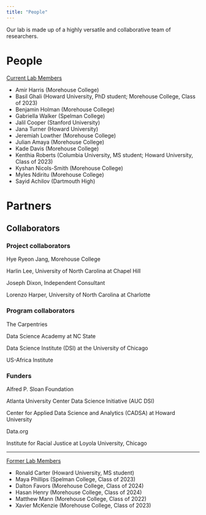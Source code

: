 ```yaml
---
title: "People"
---
```


Our lab is made up of a highly versatile and collaborative team of researchers. 

# People

<u>Current Lab Members</u>

- Amir Harris (Morehouse College)
- Basil Ghali (Howard University, PhD student; Morehouse College, Class of 2023)
- Benjamin Holman (Morehouse College)
- Gabriella Walker (Spelman College)
- Jalil Cooper (Stanford University)
- Jana Turner (Howard University)
- Jeremiah Lowther (Morehouse College)
- Julian Amaya (Morehouse College)
- Kade Davis (Morehouse College)
- Kenthia Roberts (Columbia University, MS student; Howard University, Class of 2023)
- Kyshan Nicols-Smith (Morehouse College)
- Myles Ndiritu (Morehouse College)
- Sayid Achilov (Dartmouth High)

# Partners

## Collaborators

### Project collaborators

Hye Ryeon Jang, Morehouse College

Harlin Lee, University of North Carolina at Chapel Hill

Joseph Dixon, Independent Consultant

Lorenzo Harper, University of North Carolina at Charlotte

### Program collaborators

The Carpentries

Data Science Academy at NC State

Data Science Institute (DSI) at the University of Chicago

US-Africa Institute

### Funders

Alfred P. Sloan Foundation

Atlanta University Center Data Science Initiative (AUC DSI)

Center for Applied Data Science and Analytics (CADSA) at Howard University

Data.org

Institute for Racial Justice at Loyola University, Chicago

---

<u>Former Lab Members</u>

- Ronald Carter (Howard University, MS student)
- Maya Phillips (Spelman College, Class of 2023)
- Dalton Favors (Morehouse College, Class of 2024)
- Hasan Henry (Morehouse College, Class of 2024)
- Matthew Mann (Morehouse College, Class of 2022)
- Xavier McKenzie (Morehouse College, Class of 2023)

